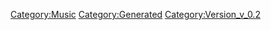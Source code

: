 {{Music
 |Name=ねこ日記
 |ID=28
 |Cov=28
 |Cd=6
 |Nam=28
 |Div=28
 |Ma=2
 |SerieId=2
 |SerieLogoId=2
 |WavId=28
 |VariationId=0
 |Dsc=28
 |Strt=10
 |ValkyrieBattle=1
 |ValkyrieIntro=1
 |ValkyrieIntroSky=1
 |DivaSolo=1
 |DivaMulti=1
 |Exp=2
 |OfficialName=ねこ日記
 |VocalName=ランカ・リー＝中島愛
 |Description=作品：マクロスF<br /><br />歌手：ランカ・リー＝中島愛<br /><br />作詞：一倉宏<br />作曲：菅野よう子
 |StoryTitle=「このまま、どこまでも飛んでいきたい気分」
 |StoryDesc=惑星ガリア4でのサプライズライブを終え、<br />夕焼けの空を静かに飛ぶアルトとランカ。<br /><br />ランカが命の危険も顧みずアルトに伝えたかったこと、<br />それは誕生日を祝う言葉だった。恥ずかしそうに<br />笑いあったあと、ランカは想いをこめて歌いだす…
 |BuyURL=https://recochoku.jp/song/S20155998/
 |BannerId=3
 |AnmStoreURL=https://anime.dmkt-sp.jp/animestore/ci_pc?workId=20494
}}
[[Category:Music]]
[[Category:Generated]]
[[Category:Version_v_0.2]]
